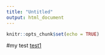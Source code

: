 ```yaml
---
title: "Untitled"
output: html_document
---
```


```r
knitr::opts_chunk$set(echo = TRUE)
```

#my test
[test1](first.html)